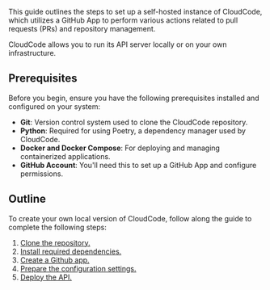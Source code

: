 This guide outlines the steps to set up a self-hosted instance of CloudCode, which utilizes a GitHub App to perform various actions related to pull requests (PRs) and repository management.  

CloudCode allows you to run its API server locally or on your own infrastructure.

## Prerequisites

Before you begin, ensure you have the following prerequisites installed and configured on your system:

- **Git**: Version control system used to clone the CloudCode repository.
- **Python**: Required for using Poetry, a dependency manager used by CloudCode.
- **Docker and Docker Compose**: For deploying and managing containerized applications.
- **GitHub Account**: You'll need this to set up a GitHub App and configure permissions.

## Outline

To create your own local version of CloudCode, follow along the guide to complete the following steps:

1. [Clone the repository.](self_hosting_guide/clone_repository)
2. [Install required dependencies.](self_hosting_guide/install_dependencies)
3. [Create a Github app.](self_hosting_guide/setup_github_app)
4. [Prepare the configuration settings.](self_hosting_guide/prepare_configuration)
5. [Deploy the API.](self_hosting_guide/deploy_api)

